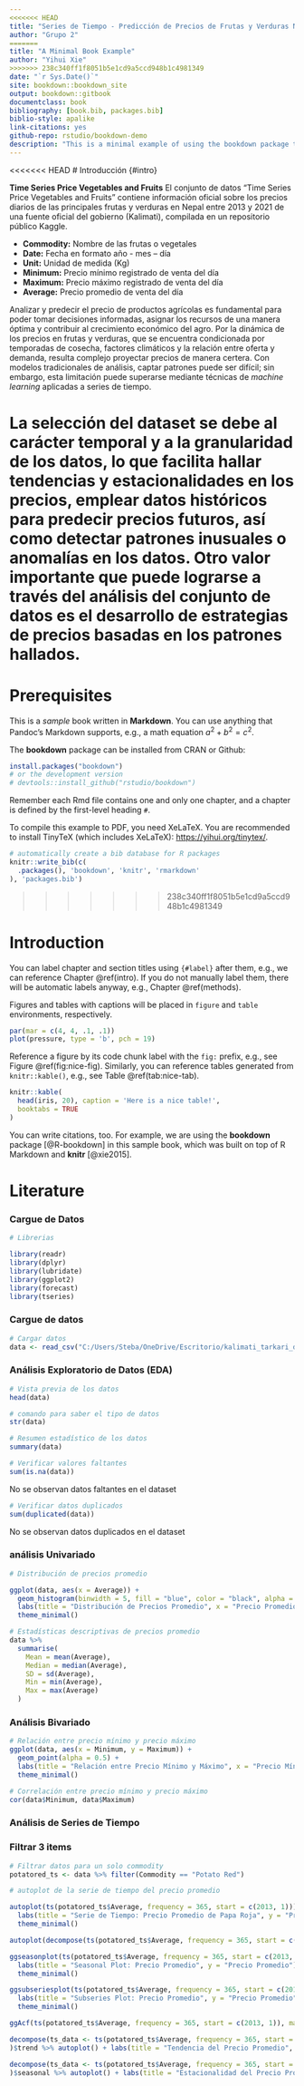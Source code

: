 ```yaml
--- 
<<<<<<< HEAD
title: "Series de Tiempo - Predicción de Precios de Frutas y Verduras Nepal"
author: "Grupo 2"
=======
title: "A Minimal Book Example"
author: "Yihui Xie"
>>>>>>> 238c340ff1f8051b5e1cd9a5ccd948b1c4981349
date: "`r Sys.Date()`"
site: bookdown::bookdown_site
output: bookdown::gitbook
documentclass: book
bibliography: [book.bib, packages.bib]
biblio-style: apalike
link-citations: yes
github-repo: rstudio/bookdown-demo
description: "This is a minimal example of using the bookdown package to write a book. The output format for this example is bookdown::gitbook."
---
```


<<<<<<< HEAD
# Introducción {#intro}

**Time Series Price Vegetables and Fruits**
El conjunto de datos “Time Series Price Vegetables and Fruits” contiene información oficial sobre los precios diarios de las principales frutas y verduras en Nepal entre 2013 y 2021 de una fuente oficial del gobierno (Kalimati), compilada en un repositorio público Kaggle.

* **Commodity:** Nombre de las frutas o vegetales
* **Date:** Fecha en formato año - mes – día
* **Unit:** Unidad de medida (Kg)
* **Minimum:** Precio mínimo registrado de venta del día
* **Maximum:** Precio máximo registrado de venta del día
* **Average:** Precio promedio de venta del día


Analizar y predecir el precio de productos agrícolas es fundamental para poder tomar decisiones informadas, asignar los recursos de una manera óptima y contribuir al crecimiento económico del agro. Por la dinámica de los precios en frutas y verduras, que se encuentra condicionada por temporadas de cosecha, factores climáticos y la relación entre oferta y demanda, resulta complejo proyectar precios de manera certera. Con modelos tradicionales de análisis, captar patrones puede ser difícil; sin embargo, esta limitación puede superarse mediante técnicas de *machine learning* aplicadas a series de tiempo.

La selección del dataset se debe al carácter temporal y a la granularidad de los datos, lo que facilita hallar tendencias y estacionalidades en los precios, emplear datos históricos para predecir precios futuros, así como detectar patrones inusuales o anomalías en los datos. Otro valor importante que puede lograrse a través del análisis del conjunto de datos es el desarrollo de estrategias de precios basadas en los patrones hallados.
=======
# Prerequisites

This is a _sample_ book written in **Markdown**. You can use anything that Pandoc's Markdown supports, e.g., a math equation $a^2 + b^2 = c^2$.

The **bookdown** package can be installed from CRAN or Github:

```r
install.packages("bookdown")
# or the development version
# devtools::install_github("rstudio/bookdown")
```

Remember each Rmd file contains one and only one chapter, and a chapter is defined by the first-level heading `#`.

To compile this example to PDF, you need XeLaTeX. You are recommended to install TinyTeX (which includes XeLaTeX): <https://yihui.org/tinytex/>.

```r
# automatically create a bib database for R packages
knitr::write_bib(c(
  .packages(), 'bookdown', 'knitr', 'rmarkdown'
), 'packages.bib')
```
>>>>>>> 238c340ff1f8051b5e1cd9a5ccd948b1c4981349

<!--chapter:end:index.Rmd-->

# Introduction {#intro}

You can label chapter and section titles using `{#label}` after them, e.g., we can reference Chapter \@ref(intro). If you do not manually label them, there will be automatic labels anyway, e.g., Chapter \@ref(methods).

Figures and tables with captions will be placed in `figure` and `table` environments, respectively.

```r
par(mar = c(4, 4, .1, .1))
plot(pressure, type = 'b', pch = 19)
```

Reference a figure by its code chunk label with the `fig:` prefix, e.g., see Figure \@ref(fig:nice-fig). Similarly, you can reference tables generated from `knitr::kable()`, e.g., see Table \@ref(tab:nice-tab).

```r
knitr::kable(
  head(iris, 20), caption = 'Here is a nice table!',
  booktabs = TRUE
)
```

You can write citations, too. For example, we are using the **bookdown** package [@R-bookdown] in this sample book, which was built on top of R Markdown and **knitr** [@xie2015].

<!--chapter:end:01-intro.Rmd-->

# Literature

### **Cargue de Datos**

```r
# Librerias

library(readr)
library(dplyr)
library(lubridate)
library(ggplot2)
library(forecast)
library(tseries)
```


### **Cargue de datos**

```r
# Cargar datos
data <- read_csv("C:/Users/Steba/OneDrive/Escritorio/kalimati_tarkari_dataset (2).csv", show_col_types = FALSE)
```

### **Análisis Exploratorio de Datos (EDA)**

```r
# Vista previa de los datos
head(data)
```

```r
# comando para saber el tipo de datos
str(data)
```

```r
# Resumen estadístico de los datos
summary(data)
```

```r
# Verificar valores faltantes
sum(is.na(data))
```

No se observan datos faltantes en el dataset

```r
# Verificar datos duplicados
sum(duplicated(data))
```
No se observan datos duplicados en el dataset

### **análisis Univariado**

```r
# Distribución de precios promedio

ggplot(data, aes(x = Average)) +
  geom_histogram(binwidth = 5, fill = "blue", color = "black", alpha = 0.7) +
  labs(title = "Distribución de Precios Promedio", x = "Precio Promedio", y = "Frecuencia") +
  theme_minimal()
```

```r
# Estadísticas descriptivas de precios promedio
data %>%
  summarise(
    Mean = mean(Average),
    Median = median(Average),
    SD = sd(Average),
    Min = min(Average),
    Max = max(Average)
  )
```

### **Análisis Bivariado**

```r
# Relación entre precio mínimo y precio máximo
ggplot(data, aes(x = Minimum, y = Maximum)) +
  geom_point(alpha = 0.5) +
  labs(title = "Relación entre Precio Mínimo y Máximo", x = "Precio Mínimo", y = "Precio Máximo") +
  theme_minimal()
```


```r
# Correlación entre precio mínimo y precio máximo
cor(data$Minimum, data$Maximum)
```

### **Análisis de Series de Tiempo**

### Filtrar 3 items

```r
# Filtrar datos para un solo commodity
potatored_ts <- data %>% filter(Commodity == "Potato Red")

```



```r
# autoplot de la serie de tiempo del precio promedio

autoplot(ts(potatored_ts$Average, frequency = 365, start = c(2013, 1))) +
  labs(title = "Serie de Tiempo: Precio Promedio de Papa Roja", y = "Precio Promedio") +
  theme_minimal()
```

```r
autoplot(decompose(ts(potatored_ts$Average, frequency = 365, start = c(2013, 1))))
```

```r
ggseasonplot(ts(potatored_ts$Average, frequency = 365, start = c(2013, 1)), year.labels=TRUE, year.labels.left=TRUE) +
  labs(title = "Seasonal Plot: Precio Promedio", y = "Precio Promedio") +
  theme_minimal()
```

```r
ggsubseriesplot(ts(potatored_ts$Average, frequency = 365, start = c(2013, 1))) +
  labs(title = "Subseries Plot: Precio Promedio", y = "Precio Promedio") +
  theme_minimal()
```

```r
ggAcf(ts(potatored_ts$Average, frequency = 365, start = c(2013, 1)), main = "ACF del Precio Promedio")
```

```r
decompose(ts_data <- ts(potatored_ts$Average, frequency = 365, start = c(2013, 1))
)$trend %>% autoplot() + labs(title = "Tendencia del Precio Promedio", y = "Tendencia") + theme_minimal()
```

```r
decompose(ts_data <- ts(potatored_ts$Average, frequency = 365, start = c(2013, 1))
)$seasonal %>% autoplot() + labs(title = "Estacionalidad del Precio Promedio", y = "Estacionalidad") + theme_minimal()
```





















<!--chapter:end:02-literature.Rmd-->

